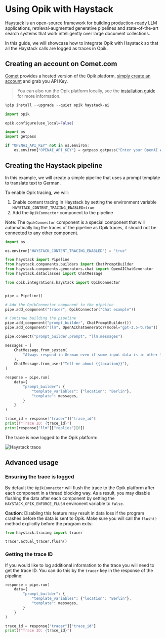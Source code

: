 # Using Opik with Haystack

[Haystack](https://docs.haystack.deepset.ai/docs/intro) is an open-source framework for building production-ready LLM applications, retrieval-augmented generative pipelines and state-of-the-art search systems that work intelligently over large document collections.

In this guide, we will showcase how to integrate Opik with Haystack so that all the Haystack calls are logged as traces in Opik.

## Creating an account on Comet.com

[Comet](https://www.comet.com/site?from=llm&utm_source=opik&utm_medium=colab&utm_content=haystack&utm_campaign=opik) provides a hosted version of the Opik platform, [simply create an account](https://www.comet.com/signup?from=llm&utm_source=opik&utm_medium=colab&utm_content=haystack&utm_campaign=opik) and grab you API Key.

> You can also run the Opik platform locally, see the [installation guide](https://www.comet.com/docs/opik/self-host/overview/?from=llm&utm_source=opik&utm_medium=colab&utm_content=haystack&utm_campaign=opik) for more information.


```python
%pip install --upgrade --quiet opik haystack-ai
```


```python
import opik

opik.configure(use_local=False)
```


```python
import os
import getpass

if "OPENAI_API_KEY" not in os.environ:
    os.environ["OPENAI_API_KEY"] = getpass.getpass("Enter your OpenAI API key: ")
```

## Creating the Haystack pipeline

In this example, we will create a simple pipeline that uses a prompt template to translate text to German.

To enable Opik tracing, we will:
1. Enable content tracing in Haystack by setting the environment variable `HAYSTACK_CONTENT_TRACING_ENABLED=true`
2. Add the `OpikConnector` component to the pipeline

Note: The `OpikConnector` component is a special component that will automatically log the traces of the pipeline as Opik traces, it should not be connected to any other component.


```python
import os

os.environ["HAYSTACK_CONTENT_TRACING_ENABLED"] = "true"

from haystack import Pipeline
from haystack.components.builders import ChatPromptBuilder
from haystack.components.generators.chat import OpenAIChatGenerator
from haystack.dataclasses import ChatMessage

from opik.integrations.haystack import OpikConnector


pipe = Pipeline()

# Add the OpikConnector component to the pipeline
pipe.add_component("tracer", OpikConnector("Chat example"))

# Continue building the pipeline
pipe.add_component("prompt_builder", ChatPromptBuilder())
pipe.add_component("llm", OpenAIChatGenerator(model="gpt-3.5-turbo"))

pipe.connect("prompt_builder.prompt", "llm.messages")

messages = [
    ChatMessage.from_system(
        "Always respond in German even if some input data is in other languages."
    ),
    ChatMessage.from_user("Tell me about {{location}}"),
]

response = pipe.run(
    data={
        "prompt_builder": {
            "template_variables": {"location": "Berlin"},
            "template": messages,
        }
    }
)

trace_id = response["tracer"]["trace_id"]
print(f"Trace ID: {trace_id}")
print(response["llm"]["replies"][0])
```

The trace is now logged to the Opik platform:

![Haystack trace](https://raw.githubusercontent.com/comet-ml/opik/main/apps/opik-documentation/documentation/fern/img/cookbook/haystack_trace_cookbook.png)

## Advanced usage

### Ensuring the trace is logged

By default the `OpikConnector` will flush the trace to the Opik platform after each component in a thread blocking way. As a result, you may disable flushing the data after each component by setting the `HAYSTACK_OPIK_ENFORCE_FLUSH` environent variable to `false`.

**Caution**: Disabling this feature may result in data loss if the program crashes before the data is sent to Opik. Make sure you will call the `flush()` method explicitly before the program exits:


```python
from haystack.tracing import tracer

tracer.actual_tracer.flush()
```

### Getting the trace ID

If you would like to log additional information to the trace you will need to get the trace ID. You can do this by the `tracer` key in the response of the pipeline:


```python
response = pipe.run(
    data={
        "prompt_builder": {
            "template_variables": {"location": "Berlin"},
            "template": messages,
        }
    }
)

trace_id = response["tracer"]["trace_id"]
print(f"Trace ID: {trace_id}")
```
